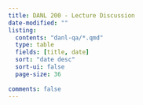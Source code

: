 ```yaml
---
title: DANL 200 - Lecture Discussion
date-modified: ""
listing:
  contents: "danl-qa/*.qmd"
  type: table
  fields: [title, date]
  sort: "date desc"
  sort-ui: false
  page-size: 36
  
comments: false
---
```


